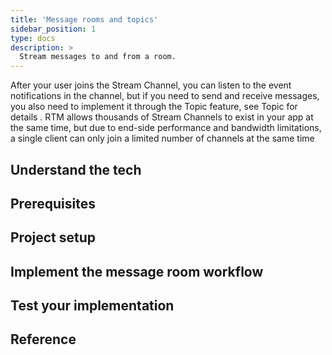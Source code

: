 ```yaml
---
title: 'Message rooms and topics'
sidebar_position: 1
type: docs
description: >
  Stream messages to and from a room.
---
```






After your user joins the Stream Channel, you can listen to the event notifications in the channel, but if you
need to send
and receive messages, you also need to implement it through the Topic feature, see Topic for details . RTM allows thousands of Stream Channels to exist in your app at the same time, but due to end-side performance and bandwidth limitations, a single client can only join a limited number of channels at the same time

## Understand the tech


## Prerequisites

## Project setup


## Implement the message room workflow


## Test your implementation

## Reference